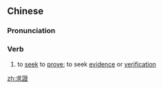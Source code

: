 ==Chinese==
{{zh-forms|s=求证}}

===Pronunciation===
{{zh-pron
|m=qiúzhèng
|c=kau4 zing3
|mn=kiû-chèng
|cat=v
}}

===Verb===
{{zh-verb}}

# to [[seek]] to [[prove]]; to seek [[evidence]] or [[verification]]

[[zh:求證]]